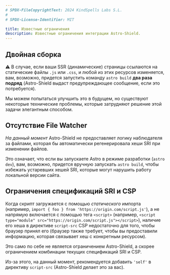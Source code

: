 ```yaml
---
# SPDX-FileCopyrightText: 2024 KindSpells Labs S.L.
#
# SPDX-License-Identifier: MIT

title: Известные ограничения
description: Известные ограничения интеграции Astro-Shield.
---
```


## Двойная сборка

⚠️ В случае, если ваши SSR (динамические) страницы ссылаются на статические
файлы `.js` или `.css`, и любой из этих ресурсов изменяется, вам, возможно,
придется запустить команду `astro build` **два раза подряд** (Astro-Shield
выдаст предупреждающее сообщение, если это потребуется).

Мы можем попытаться улучшить это в будущем, но существуют некоторые технические
проблемы, которые затрудняют решение этой задачи элегантным способом.


## Отсутствие File Watcher

_На данный момент_ Astro-Shield не предоставляет логику наблюдателя за файлами,
которая бы автоматически регенерировала хеши SRI при изменении файлов.

Это означает, что если вы запускаете Astro в режиме разработки (`astro dev`),
вам, возможно, придется вручную запускать `astro build`, чтобы избежать устаревших
хешей SRI, которые могут нарушить работу локальной версии сайта.

## Ограничения спецификаций SRI и CSP

Когда скрипт загружается с помощью _статического_ импорта (например,
`import { foo } from 'https://origin.com/script.js'`), а не напрямую
включается с помощью тега `<script>` (например,
`<script type="module" src="https://origin.com/script.js"></script>`), наличие
его хеша в директиве `script-src` CSP недостаточно для того, чтобы браузер
принял его (браузер также требует, чтобы вы предоставили информацию, которая
связывает хеш с конкретным ресурсом).

Это само по себе не является ограничением Astro-Shield, а скорее ограничением
комбинации текущих спецификаций SRI и CSP.

Из-за этого, на данный момент, рекомендуется добавить `'self'` в директиву
`script-src` (Astro-Shield делает это за вас).
